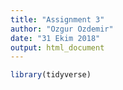 ```yaml
---
title: "Assignment 3"
author: "Ozgur Ozdemir"
date: "31 Ekim 2018"
output: html_document
---
```


```r
library(tidyverse)
```